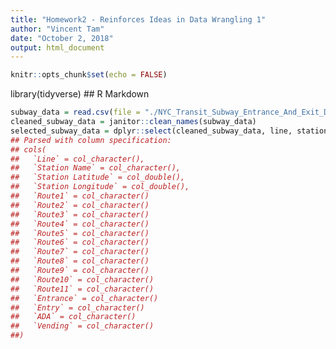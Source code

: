 ```yaml
---
title: "Homework2 - Reinforces Ideas in Data Wrangling 1"
author: "Vincent Tam"
date: "October 2, 2018"
output: html_document
---
```

```r
knitr::opts_chunk$set(echo = FALSE)
```
library(tidyverse)
## R Markdown
```r
subway_data = read.csv(file = "./NYC_Transit_Subway_Entrance_And_Exit_Data.csv")
cleaned_subway_data = janitor::clean_names(subway_data)
selected_subway_data = dplyr::select(cleaned_subway_data, line, station_name, station_latitude, station_longitude, route1, route2, route3, route4, route5, route6, route7, route8, route9, route10, route11, entry, vending, entrance_type, ada)
## Parsed with column specification:
## cols(
##   `Line` = col_character(),
##   `Station Name` = col_character(),
##   `Station Latitude` = col_double(),
##   `Station Longitude` = col_double(),
##   `Route1` = col_character()
##   `Route2` = col_character()
##   `Route3` = col_character()
##   `Route4` = col_character()
##   `Route5` = col_character()
##   `Route6` = col_character()
##   `Route7` = col_character()
##   `Route8` = col_character()
##   `Route9` = col_character()
##   `Route10` = col_character()
##   `Route11` = col_character()
##   `Entrance` = col_character()
##   `Entry` = col_character()
##   `ADA` = col_character()
##   `Vending` = col_character()
##)
```


